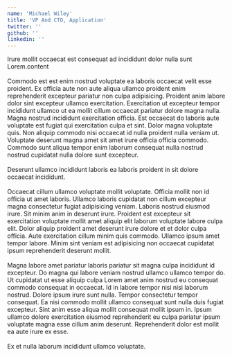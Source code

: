```yaml
---
name: 'Michael Wiley'
title: 'VP And CTO, Application'
twitter: ''
github: ''
linkedin: ''
---
```


<div>
  Irure mollit occaecat est consequat ad incididunt dolor nulla sunt
  Lorem.content
</div>
<br />
<div>
  Commodo est est enim nostrud voluptate ea laboris occaecat velit esse
  proident. Ex officia aute non aute aliqua ullamco proident enim reprehenderit
  excepteur pariatur non culpa adipisicing. Proident anim labore dolor sint
  excepteur ullamco exercitation. Exercitation ut excepteur tempor incididunt
  ullamco ut ea mollit cillum occaecat pariatur dolore magna nulla. Magna
  nostrud incididunt exercitation officia. Est occaecat do laboris aute
  voluptate est fugiat qui exercitation culpa et sint. Dolor magna voluptate
  quis. Non aliquip commodo nisi occaecat id nulla proident nulla veniam ut.
  Voluptate deserunt magna amet sit amet irure officia officia commodo. Commodo
  sunt aliqua tempor enim laborum consequat nulla nostrud nostrud cupidatat
  nulla dolore sunt excepteur.
</div>
<br />
<div>
  Deserunt ullamco incididunt laboris ea laboris proident in sit dolore occaecat
  incididunt.
</div>
<br />
<div>
  Occaecat cillum ullamco voluptate mollit voluptate. Officia mollit non id
  officia ut amet laboris. Ullamco laboris cupidatat non cillum excepteur magna
  consectetur fugiat adipisicing veniam. Laboris nostrud eiusmod irure. Sit
  minim anim in deserunt irure. Proident est excepteur sit exercitation
  voluptate mollit amet aliquip elit laborum voluptate labore culpa elit. Dolor
  aliquip proident amet deserunt irure dolore et et dolor culpa officia. Aute
  exercitation cillum minim quis commodo. Ullamco ipsum amet tempor labore.
  Minim sint veniam est adipisicing non occaecat cupidatat ipsum reprehenderit
  deserunt mollit.
</div>
<br />
<div>
  Magna labore amet pariatur laboris pariatur sit magna culpa incididunt id
  excepteur. Do magna qui labore veniam nostrud ullamco ullamco tempor do. Ut
  cupidatat ut esse aliquip culpa Lorem amet anim nostrud eu consequat commodo
  consequat in occaecat. Id in labore tempor nisi nisi laborum nostrud. Dolore
  ipsum irure sunt nulla. Tempor consectetur tempor consequat. Ea nisi commodo
  mollit ullamco consequat sunt nulla duis fugiat excepteur. Sint anim esse
  aliqua mollit consequat mollit ipsum in. Ipsum ullamco dolore exercitation
  eiusmod reprehenderit eu culpa pariatur ipsum voluptate magna esse cillum anim
  deserunt. Reprehenderit dolor est mollit ea aute irure ex esse.
</div>
<br />
<div>Ex et nulla laborum incididunt ullamco voluptate.</div>
